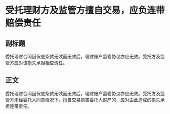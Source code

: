 # 受托理财方及监管方擅自交易，应负连带赔偿责任
## 副标题
委托理财合同因保底条款无效而无效后，理财账户监管协议亦应无效。受托方及监管方应对该损失承担相应责任。
## 正文
委托理财合同因保底条款无效而无效后，理财账户监管协议亦应无效。受托方及监管方未经委托人同意情况下，擅自交易损害委托人财产的，应对由此造成的损失承担连带责任。